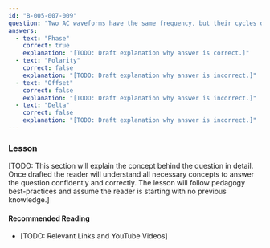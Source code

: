 ```yaml
---
id: "B-005-007-009"
question: "Two AC waveforms have the same frequency, but their cycles do not begin at the same instant. What term describes that timing difference?"
answers:
  - text: "Phase"
    correct: true
    explanation: "[TODO: Draft explanation why answer is correct.]"
  - text: "Polarity"
    correct: false
    explanation: "[TODO: Draft explanation why answer is incorrect.]"
  - text: "Offset"
    correct: false
    explanation: "[TODO: Draft explanation why answer is incorrect.]"
  - text: "Delta"
    correct: false
    explanation: "[TODO: Draft explanation why answer is incorrect.]"
---
```


### Lesson

[TODO: This section will explain the concept behind the question in detail. Once drafted the reader will understand all necessary concepts to answer the question confidently and correctly. The lesson will follow pedagogy best-practices and assume the reader is starting with no previous knowledge.]

#### Recommended Reading

- [TODO: Relevant Links and YouTube Videos]
